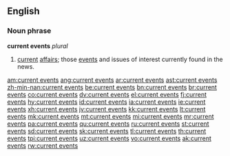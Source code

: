 ==English==
===Noun phrase===
'''current events''' ''plural''

#[[current]] [[affairs]]; those [[event]]s and issues of interest currently found in the news.

[[am:current events]]
[[ang:current events]]
[[ar:current events]]
[[ast:current events]]
[[zh-min-nan:current events]]
[[be:current events]]
[[bn:current events]]
[[br:current events]]
[[co:current events]]
[[dv:current events]]
[[el:current events]]
[[fj:current events]]
[[hy:current events]]
[[id:current events]]
[[ia:current events]]
[[ie:current events]]
[[xh:current events]]
[[jv:current events]]
[[kk:current events]]
[[lt:current events]]
[[mk:current events]]
[[mt:current events]]
[[mi:current events]]
[[mr:current events]]
[[pa:current events]]
[[qu:current events]]
[[ru:current events]]
[[st:current events]]
[[sd:current events]]
[[sk:current events]]
[[tl:current events]]
[[th:current events]]
[[tpi:current events]]
[[uz:current events]]
[[vo:current events]]
[[ak:current events]]
[[rw:current events]]